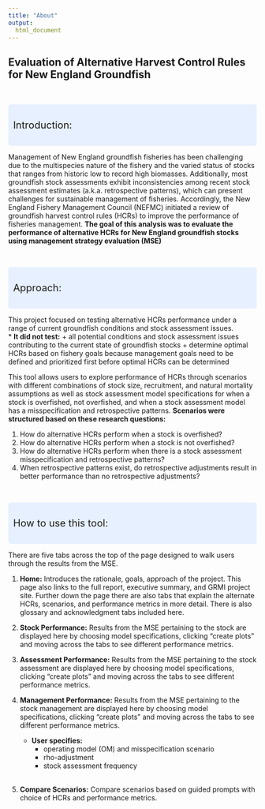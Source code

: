 ```yaml
---
title: "About"
output: 
  html_document
---
```


## Evaluation of Alternative Harvest Control Rules for New England Groundfish

<br>

<style>
div.blue{background-color:#e6f0ff; border-radius: 5px; padding: 10px; font-size:20px;}
</style>
<div class="blue">

Introduction:

</div> 


Management of New England groundfish fisheries has been challenging due to the multispecies nature of the fishery and the varied status of stocks that ranges from historic low to record high biomasses. Additionally, most groundfish stock assessments exhibit inconsistencies among recent stock assessment estimates (a.k.a. retrospective patterns), which can present
challenges for sustainable management of fisheries. Accordingly, the New England Fishery Management Council (NEFMC) initiated a review of groundfish harvest control rules (HCRs) to improve the performance of fisheries management.
**The goal of this analysis was to evaluate the performance of alternative HCRs for New England groundfish stocks using management strategy evaluation (MSE)**



<br>

<style>
div.blue{background-color:#e6f0ff; border-radius: 5px; padding: 10px; font-size:20px;}
</style>
<div class="blue">

Approach:

</div>

This project focused on testing alternative HCRs performance under a range of current groundfish conditions and stock assessment issues.<br>
  * **It did not test:**
      + all potential conditions and stock assessment issues contributing to the current state of groundfish stocks
      + determine optimal HCRs based on fishery goals because management goals need to be defined and prioritized first before optimal HCRs can be determined

This tool allows users to explore performance of HCRs through scenarios with different combinations of stock size, recruitment, and natural mortality assumptions as well as stock assessment model specifications for when a stock is overfished, not overfished, and when a stock assessment model has a misspecification and retrospective patterns. **Scenarios were structured based on these research questions:**

1. How do alternative HCRs perform when a stock is overfished? <br>
2. How do alternative HCRs perform when a stock is not overfished? <br>
3. How do alternative HCRs perform when there is a stock assessment misspecification and retrospective patterns? <br>
4. When retrospective patterns exist, do retrospective adjustments result in better performance than no retrospective adjustments?

<br>

<style>
div.blue{background-color:#e6f0ff; border-radius: 5px; padding: 10px; font-size:20px;}
</style>
<div class="blue">

How to use this tool:

</div>
There are five tabs across the top of the page designed to walk users through the results from the MSE. 
<br>

1. **Home:** Introduces the rationale, goals, approach of the project. This page also links to the full report, executive summary, and GRMI project site. Further down the page there are also tabs that explain the alternate HCRs, scenarios, and performance metrics in more detail. There is also glossary and acknowledgment tabs included here. <br>

2. **Stock Performance:** Results from the MSE pertaining to the stock are displayed here by choosing model specifications, clicking "create plots" and moving across the tabs to see different performance metrics. <br>

3. **Assessment Performance:** Results from the MSE pertaining to the stock assessment are displayed here by choosing model specifications, clicking "create plots" and moving across the tabs to see different performance metrics. <br>

4. **Management Performance:** Results from the MSE pertaining to the stock management are displayed here by choosing model specifications, clicking "create plots" and moving across the tabs to see different performance metrics. <br>
    * **User specifies:** 
       + operating model (OM) and misspecification scenario 
       + rho-adjustment 
       + stock assessment frequency <br>
<br>

5. **Compare Scenarios:** Compare scenarios based on guided prompts with choice of HCRs and performance metrics. 

<br>
